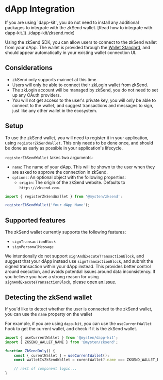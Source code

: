 
# dApp Integration

<Callout type="info">
	If you are using `dapp-kit`, you do not need to install any additional packages to integrate with
	the zkSend wallet. [Read how to integrate with dapp-kit.](../dapp-kit/zksend.mdx)
</Callout>

Using the zkSend SDK, you can allow users to connect to the zkSend wallet from your dApp. The wallet
is provided through the [Wallet Standard](https://docs.sui.io/standards/wallet-standard), and should
appear automatically in your existing wallet connection UI.

## Considerations

- zkSend only supports mainnet at this time.
- Users will only be able to connect their zkLogin wallet from zkSend.
- The zkLogin account will be managed by zkSend, you do not need to set up any OAuth providers.
- You will not get access to the user's private key, you will only be able to connect to the wallet,
  and suggest transactions and messages to sign, just like any other wallet in the ecosystem.

## Setup

To use the zkSend wallet, you will need to register it in your application, using
`registerZkSendWallet`. This only needs to be done once, and should be done as early as possible in
your application's lifecycle.

`registerZkSendWallet` takes two arguments:

- `name`: The name of your dApp. This will be shown to the user when they are asked to approve the
  connection in zkSend.
- `options`: An optional object with the following properties:
  - `origin`: The origin of the zkSend website. Defaults to `https://zksend.com`.

```ts
import { registerZkSendWallet } from '@mysten/zksend';

registerZkSendWallet('Your dApp Name');
```

## Supported features

The zkSend wallet currently supports the following features:

- `signTransactionBlock`
- `signPersonalMessage`

We intentionally do not support `signAndExecuteTransactionBlock`, and suggest that your dApp instead
use `signTransactionBlock`, and submit the signed transaction within your dApp instead. This
provides better control around execution, and avoids potential issues around data inconsistency. If
you believe you have a strong reason for using `signAndExecuteTransactionBlock`, please
[open an issue](https://github.com/MystenLabs/sui/issues/new/choose).

## Detecting the zkSend wallet

If you'd like to detect whether the user is connected to the zkSend wallet, you can use the `name`
property on the wallet

For example, if you are using `dapp-kit`, you can use the `useCurrentWallet` hook to get the current
wallet, and check if it is the zkSend wallet.

```ts
import { useCurrentWallet } from '@mysten/dapp-kit';
import { ZKSEND_WALLET_NAME } from '@mysten/zksend';

function ZkSendOnly() {
	const { curentWallet } = useCurrentWallet();
	const walletIsZkSendWallet = curentWallet?.name === ZKSEND_WALLET_NAME;

	// rest of component logic...
}
```
